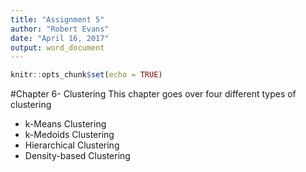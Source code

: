---
title: "Assignment 5"
author: "Robert Evans"
date: "April 16, 2017"
output: word_document
---

```{r setup, include=FALSE}
knitr::opts_chunk$set(echo = TRUE)
```

#Chapter 6- Clustering
This chapter goes over four different types of clustering

* k-Means Clustering
* k-Medoids Clustering
* Hierarchical Clustering
* Density-based Clustering